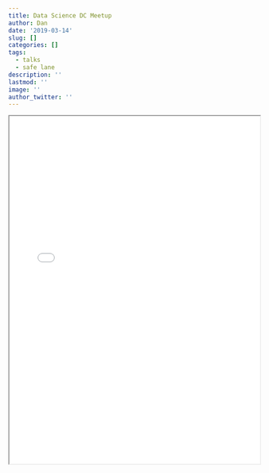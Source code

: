 ```yaml
---
title: Data Science DC Meetup
author: Dan
date: '2019-03-14'
slug: []
categories: []
tags:
  - talks
  - safe lane
description: ''
lastmod: ''
image: ''
author_twitter: ''
---
```


<div width='80%'  >
  <iframe width='100%' height='700px' src='slides.pdf' > </iframe>
</div>
